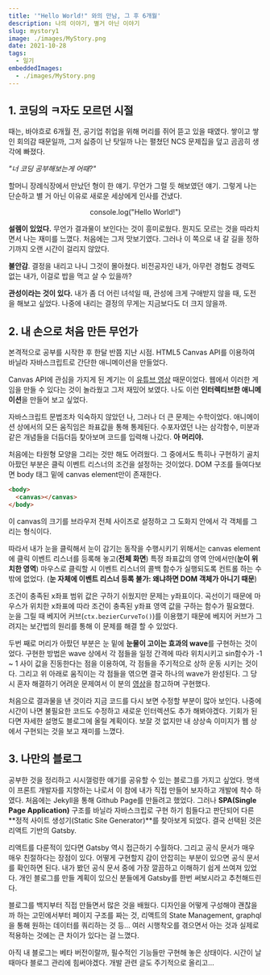```yaml
---
title: '"Hello World!" 와의 만남, 그 후 6개월'
description: 나의 이야기, 별거 아닌 이야기
slug: mystory1
image: ./images/MyStory.png
date: 2021-10-28
tags:
  - 일기
embeddedImages:
  - ./images/MyStory.png
---
```



## 1. 코딩의 ㅋ자도 모르던 시절

때는, 바야흐로 6개월 전, 공기업 취업을 위해 머리를 쥐어 뜯고 있을 때였다.
쌓이고 쌓인 회의감 때문일까, 그저 싫증이 난 탓일까 나는 펼쳤던 NCS 문제집을 덮고 곰곰히 생각에 빠졌다.

_"너 코딩 공부해보는게 어때?"_

할머니 장례식장에서 만났던 형이 한 얘기. 무언가 그럴 듯 해보였던 얘기.
그렇게 나는 단순하고 별 거 아닌 이유로 새로운 세상에게 인사를 건냈다.

<center
  style={{
    fontFamily: "Fira Code, imprima, arial",
    fontSize: "2rem",
    margin: "4rem",
  }}
>
  console.log("Hello World!")
</center>

**설렘이 있었다.** 무언가 결과물이 보인다는 것이 흥미로웠다. 뭔지도 모르는 것을 따라치면서 나는 재미를 느꼈다.
처음에는 그저 맛보기였다. 그러나 이 쪽으로 내 갈 길을 정하기까지 오랜 시간이 걸리지 않았다.

**불안감**. 결정을 내리고 나니 그것이 몰아쳤다. 비전공자인 내가, 아무런 경험도 경력도 없는 내가, 이걸로 밥을 먹고 살 수 있을까?

**관성이라는 것이 있다.** 내가 좀 더 어린 녀석일 때, 관성에 크게 구애받지 않을 때, 도전을 해보고 싶었다.
나중에 내리는 결정의 무게는 지금보다도 더 크지 않을까.

## 2. 내 손으로 처음 만든 무언가

본격적으로 공부를 시작한 후 한달 반쯤 지난 시점. HTML5 Canvas API를 이용하여 바닐라 자바스크립트로 간단한 애니메이션을 만들었다.

<RegVideo video={CanvasEye} type="mp4" />

Canvas API에 관심을 가지게 된 계기는 이 <a href="https://www.youtube.com/watch?v=eI9idPTT0c4&t=3250s">유튜브 영상</a> 때문이었다.
웹에서 이러한 게임을 만들 수 있다는 것이 놀라웠고 그저 재밌어 보였다. 나도 이런 **인터렉티브한 애니메이션**을 만들어 보고 싶었다.

자바스크립트 문법조차 익숙하지 않았던 나, 그러나 더 큰 문제는 수학이었다. 애니메이션 상에서의 모든 움직임은 좌표값을 통해 통제된다.
수포자였던 나는 삼각함수, 미분과 같은 개념들을 더듬더듬 찾아보며 코드를 입력해 나갔다. **아 머리야.**

처음에는 타원형 모양을 그리는 것만 해도 어려웠다. 그 중에서도 특히나 구현하기 골치 아팠던 부분은 클릭 이벤트 리스너의 조건을 설정하는 것이었다.
DOM 구조를 들여다보면 body 태그 밑에 canvas element만이 존재한다.

```html
<body>
  <canvas></canvas>
</body>
```

이 canvas의 크기를 브라우저 전체 사이즈로 설정하고 그 도화지 안에서 각 객체를 그리는 형식이다.

따라서 내가 눈을 클릭해서 눈이 감기는 동작을 수행시키기 위해서는 canvas element에 클릭 이벤트 리스너를 등록해 놓고(**전체 화면**)
특정 좌표값의 영역 안에서만(**눈이 위치한 영역**) 마우스로 클릭할 시 이벤트 리스너의 콜백 함수가 실행되도록 컨트롤 하는 수 밖에 없었다.
(**눈 자체에 이벤트 리스너 등록 불가: 왜냐하면 DOM 객체가 아니기 때문**)

조건이 충족된 x좌표 범위 값은 구하기 쉬웠지만 문제는 y좌표이다.
곡선이기 때문에 마우스가 위치한 x좌표에 따라 조건이 충족된 y좌표 영역 값을 구하는 함수가 필요했다.
눈을 그릴 때 베지어 커브(`ctx.bezierCurveTo()`)를 이용했기 때문에 베지어 커브가 그려지는 보간법의 원리를 통해 이 문제를 해결 할 수 있었다.

두번 째로 머리가 아팠던 부분은 눈 밑에 **눈물이 고이는 효과의 wave**를 구현하는 것이었다. 구현한 방법은 wave 상에서 각 점들을 일정 간격에 따라 위치시키고
sin함수가 -1 ~ 1 사이 값을 진동한다는 점을 이용하여, 각 점들을 주기적으로 상하 운동 시키는 것이다. 그리고 위 아래로 움직이는 각 점들을 엮으면 결국 하나의 wave가 완성된다.
그 당시 혼자 해결하기 어려운 문제여서 이 분의 <a href="https://www.youtube.com/watch?v=LLfhY4eVwDY">영상</a>을 참고하며 구현했다.

처음으로 결과물을 낸 것이라 지금 코드를 다시 보면 수정할 부분이 많아 보인다. 나중에 시간이 나면 불필요한 코드도 수정하고 새로운 인터렉션도 추가 해봐야겠다.
기회가 된다면 자세한 설명도 블로그에 올릴 계획이다. 보잘 것 없지만 내 상상속 이미지가 웹 상에서 구현되는 것을 보고 재미를 느꼈다.

## 3. 나만의 블로그

공부한 것을 정리하고 시시껄렁한 얘기를 공유할 수 있는 블로그를 가지고 싶었다. 명색이 프론트 개발자를 지향하는 나로서 이 참에 내가 직접 만들어 보자하고
개발에 착수 하였다. 처음에는 Jekyll을 통해 Github Page를 만들려고 했었다. 그러나 **SPA(Single Page Application)** 구조를 바닐라 자바스크립로 구현
하기 힘들다고 판단되어 다른 **정적 사이트 생성기(Static Site Generator)**를 찾아보게 되었다. 결국 선택된 것은 리액트 기반의 Gatsby.

리액트를 다룬적이 있다면 Gatsby 역시 접근하기 수월하다. 그리고 공식 문서가 매우 매우 친절하다는 장점이 있다.
어떻게 구현할지 감이 안잡히는 부분이 있으면 공식 문서를 확인하면 된다. 내가 봤던 공식 문서 중에 가장 깔끔하고 이해하기 쉽게 쓰여져 있었다.
개인 블로그를 만들 계획이 있으신 분들에게 Gatsby를 한번 써보시라고 추천해드린다.

블로그를 백지부터 직접 만들면서 많은 것을 배웠다. 디자인을 어떻게 구성해야 괜찮을까 하는 고민에서부터 페이지 구조를 짜는 것, 리액트의 State Management,
graphql을 통해 원하는 데이터를 쿼리하는 것 등... 여러 시행착오를 겪으면서 아는 것과 실제로 적용하는 것에는 큰 차이가 있다는 걸 느꼈다.

아직 내 블로그는 베타 버전이랄까, 필수적인 기능들만 구현해 놓은 상태이다. 시간이 날 때마다 블로그 관리에 힘써야겠다. 개발 관련 글도 주기적으로 올리고...
